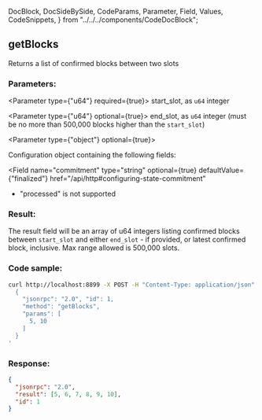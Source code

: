   DocBlock,
  DocSideBySide,
  CodeParams,
  Parameter,
  Field,
  Values,
  CodeSnippets,
} from "../../../components/CodeDocBlock";

<DocBlock>

## getBlocks

Returns a list of confirmed blocks between two slots

<DocSideBySide>

<CodeParams>

### Parameters:

<Parameter type={"u64"} required={true}>
  start_slot, as <code>u64</code> integer
</Parameter>

<Parameter type={"u64"} optional={true}>
  end_slot, as <code>u64</code> integer (must be no more than 500,000 blocks
  higher than the `start_slot`)
</Parameter>

<Parameter type={"object"} optional={true}>

Configuration object containing the following fields:

<Field
  name="commitment"
  type="string"
  optional={true}
  defaultValue={"finalized"}
  href="/api/http#configuring-state-commitment"
>

- "processed" is not supported

</Field>

</Parameter>

### Result:

The result field will be an array of u64 integers listing confirmed blocks
between `start_slot` and either `end_slot` - if provided, or latest confirmed block,
inclusive. Max range allowed is 500,000 slots.

</CodeParams>

<CodeSnippets>

### Code sample:

```bash
curl http://localhost:8899 -X POST -H "Content-Type: application/json" -d '
  {
    "jsonrpc": "2.0", "id": 1,
    "method": "getBlocks",
    "params": [
      5, 10
    ]
  }
'
```

### Response:

```json
{
  "jsonrpc": "2.0",
  "result": [5, 6, 7, 8, 9, 10],
  "id": 1
}
```

</CodeSnippets>
</DocSideBySide>
</DocBlock>

